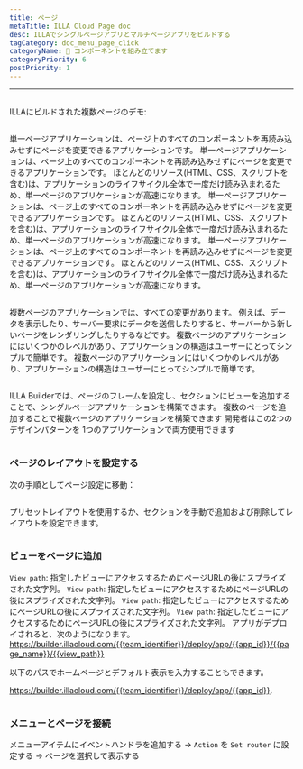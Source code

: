 ```yaml
---
title: ページ
metaTitle: ILLA Cloud Page doc
desc: ILLAでシングルページアプリとマルチページアプリをビルドする
tagCategory: doc_menu_page_click
categoryName: 🧬 コンポーネントを組み立てます
categoryPriority: 6
postPriority: 1
---
```


* * *

## <h2 hidden>ページ</h2>

ILLAにビルドされた複数ページのデモ: 

<img src='https://cdn.illacloud.com/official-website/img/docs/assemble/page1.gif' alt="" />

単一ページアプリケーションは、ページ上のすべてのコンポーネントを再読み込みせずにページを変更できるアプリケーションです。 単一ページアプリケーションは、ページ上のすべてのコンポーネントを再読み込みせずにページを変更できるアプリケーションです。 ほとんどのリソース(HTML、CSS、スクリプトを含む)は、アプリケーションのライフサイクル全体で一度だけ読み込まれるため、単一ページのアプリケーションが高速になります。 単一ページアプリケーションは、ページ上のすべてのコンポーネントを再読み込みせずにページを変更できるアプリケーションです。 ほとんどのリソース(HTML、CSS、スクリプトを含む)は、アプリケーションのライフサイクル全体で一度だけ読み込まれるため、単一ページのアプリケーションが高速になります。 単一ページアプリケーションは、ページ上のすべてのコンポーネントを再読み込みせずにページを変更できるアプリケーションです。 ほとんどのリソース(HTML、CSS、スクリプトを含む)は、アプリケーションのライフサイクル全体で一度だけ読み込まれるため、単一ページのアプリケーションが高速になります。

<img src='https://cdn.illacloud.com/official-website/img/docs/assemble/page2.png' alt="" />

複数ページのアプリケーションでは、すべての変更があります。 例えば、データを表示したり、サーバー要求にデータを送信したりすると、サーバーから新しいページをレンダリングしたりするなどです。 複数ページのアプリケーションにはいくつかのレベルがあり、アプリケーションの構造はユーザーにとってシンプルで簡単です。 複数ページのアプリケーションにはいくつかのレベルがあり、アプリケーションの構造はユーザーにとってシンプルで簡単です。

<img src='https://cdn.illacloud.com/official-website/img/docs/assemble/page3.png' alt="" />

ILLA Builderでは、ページのフレームを設定し、セクションにビューを追加することで、シングルページアプリケーションを構築できます。 複数のページを追加することで複数ページのアプリケーションを構築できます 開発者はこの2つのデザインパターンを 1つのアプリケーションで両方使用できます

<img src='https://cdn.illacloud.com/official-website/img/docs/assemble/page4.png' alt="" />

### ページのレイアウトを設定する

次の手順としてページ設定に移動：

<img src='https://cdn.illacloud.com/official-website/img/docs/assemble/page5.png' alt="" />

プリセットレイアウトを使用するか、セクションを手動で追加および削除してレイアウトを設定できます。 

<img src='https://cdn.illacloud.com/official-website/img/docs/assemble/page6.gif' alt="" />

### ビューをページに追加

`View path`: 指定したビューにアクセスするためにページURLの後にスプライズされた文字列。 `View path`: 指定したビューにアクセスするためにページURLの後にスプライズされた文字列。 `View path`: 指定したビューにアクセスするためにページURLの後にスプライズされた文字列。 `View path`: 指定したビューにアクセスするためにページURLの後にスプライズされた文字列。 アプリがデプロイされると、次のようになります。https://builder.illacloud.com/{{team_identifier}}/deploy/app/{{app_id}}/{{page_name}}/{{view_path}}

以下のパスでホームページとデフォルト表示を入力することもできます。

https://builder.illacloud.com/{{team_identifier}}/deploy/app/{{app_id}}. 

<img src='https://cdn.illacloud.com/official-website/img/docs/assemble/page7.png' alt="" />

### メニューとページを接続

メニューアイテムにイベントハンドラを追加する → `Action` を `Set router` に設定する → ページを選択して表示する

<img src='https://cdn.illacloud.com/official-website/img/docs/assemble/page8.gif' alt="" />
